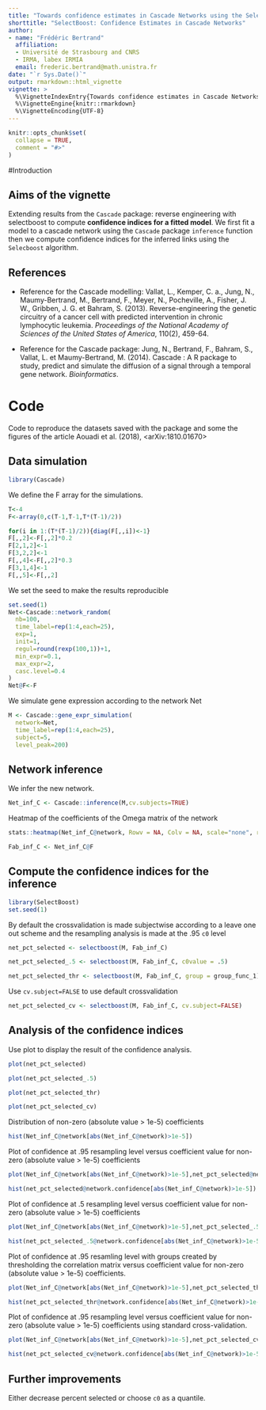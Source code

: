 ```yaml
---
title: "Towards confidence estimates in Cascade Networks using the SelectBoost package"
shorttitle: "SelectBoost: Confidence Estimates in Cascade Networks"
author: 
- name: "Frédéric Bertrand"
  affiliation: 
  - Université de Strasbourg and CNRS
  - IRMA, labex IRMIA
  email: frederic.bertrand@math.unistra.fr
date: "`r Sys.Date()`"
output: rmarkdown::html_vignette
vignette: >
  %\VignetteIndexEntry{Towards confidence estimates in Cascade Networks using the SelectBoost package}
  %\VignetteEngine{knitr::rmarkdown}
  %\VignetteEncoding{UTF-8}
---
```


```r
knitr::opts_chunk$set(
  collapse = TRUE,
  comment = "#>"
)
```

#Introduction

## Aims of the vignette
Extending results from the `Cascade` package: reverse engineering with selectboost to compute **confidence indices for a fitted model**. We first fit a model to a cascade network using the `Cascade` package `inference` function then we compute confidence indices for the inferred links using the `Selecboost` algorithm.

## References
* Reference for the Cascade modelling: Vallat, L., Kemper, C. a., Jung, N., Maumy-Bertrand, M., Bertrand, F., Meyer, N., Pocheville, A., Fisher, J. W., Gribben, J. G. et Bahram, S. (2013). Reverse-engineering the genetic circuitry of a cancer cell with predicted intervention in chronic lymphocytic leukemia. *Proceedings of the National Academy of Sciences of the United States of America*, 110(2), 459-64.

* Reference for the Cascade package: Jung, N., Bertrand, F., Bahram, S., Vallat, L. et Maumy-Bertrand, M. (2014). Cascade : A R package to study, predict and simulate the diffusion of a signal through a temporal gene network. *Bioinformatics*.

# Code
Code to reproduce the datasets saved with the package and some the figures of the article Aouadi et al. (2018), <arXiv:1810.01670>

## Data simulation
```r
library(Cascade)
```

We define the F array for the simulations.
```r
T<-4
F<-array(0,c(T-1,T-1,T*(T-1)/2))

for(i in 1:(T*(T-1)/2)){diag(F[,,i])<-1}
F[,,2]<-F[,,2]*0.2
F[2,1,2]<-1
F[3,2,2]<-1
F[,,4]<-F[,,2]*0.3
F[3,1,4]<-1
F[,,5]<-F[,,2]
```

We set the seed to make the results reproducible
```r
set.seed(1)
Net<-Cascade::network_random(
  nb=100,
  time_label=rep(1:4,each=25),
  exp=1,
  init=1,
  regul=round(rexp(100,1))+1,
  min_expr=0.1,
  max_expr=2,
  casc.level=0.4
)
Net@F<-F
```

We simulate gene expression according to the network Net
```r
M <- Cascade::gene_expr_simulation(
  network=Net,
  time_label=rep(1:4,each=25),
  subject=5,
  level_peak=200)
```

## Network inference
We infer the new network.
```r
Net_inf_C <- Cascade::inference(M,cv.subjects=TRUE)
```

Heatmap of the coefficients of the Omega matrix of the network
```r
stats::heatmap(Net_inf_C@network, Rowv = NA, Colv = NA, scale="none", revC=TRUE)
```

```r
Fab_inf_C <- Net_inf_C@F
```

## Compute the confidence indices for the inference
```r
library(SelectBoost)
set.seed(1)
```

By default the crossvalidation is made subjectwise according to a leave one out scheme and the resampling analysis is made at the .95 `c0` level
```r
net_pct_selected <- selectboost(M, Fab_inf_C)
```
```r
net_pct_selected_.5 <- selectboost(M, Fab_inf_C, c0value = .5)
```
```r
net_pct_selected_thr <- selectboost(M, Fab_inf_C, group = group_func_1)
```

Use `cv.subject=FALSE` to use default crossvalidation
```r
net_pct_selected_cv <- selectboost(M, Fab_inf_C, cv.subject=FALSE)
```

## Analysis of the confidence indices
Use plot to display the result of the confidence analysis.
```r
plot(net_pct_selected)
```

```r
plot(net_pct_selected_.5)
```

```r
plot(net_pct_selected_thr)
```

```r
plot(net_pct_selected_cv)
```

Distribution of non-zero (absolute value > 1e-5) coefficients
```r
hist(Net_inf_C@network[abs(Net_inf_C@network)>1e-5])
```

Plot of confidence at .95 resampling level versus coefficient value for non-zero (absolute value > 1e-5) coefficients
```r
plot(Net_inf_C@network[abs(Net_inf_C@network)>1e-5],net_pct_selected@network.confidence[abs(Net_inf_C@network)>1e-5])
```

```r
hist(net_pct_selected@network.confidence[abs(Net_inf_C@network)>1e-5])
```

Plot of confidence at .5 resampling level versus coefficient value for non-zero (absolute value > 1e-5) coefficients
```r
plot(Net_inf_C@network[abs(Net_inf_C@network)>1e-5],net_pct_selected_.5@network.confidence[abs(Net_inf_C@network)>1e-5])
```

```r
hist(net_pct_selected_.5@network.confidence[abs(Net_inf_C@network)>1e-5])
```

Plot of confidence at .95 resamling level with groups created by thresholding the correlation matrix versus coefficient value for non-zero (absolute value > 1e-5) coefficients.
```r
plot(Net_inf_C@network[abs(Net_inf_C@network)>1e-5],net_pct_selected_thr@network.confidence[abs(Net_inf_C@network)>1e-5])
```

```r
hist(net_pct_selected_thr@network.confidence[abs(Net_inf_C@network)>1e-5])
```

Plot of confidence at .95 resampling level versus coefficient value for non-zero (absolute value > 1e-5) coefficients using standard cross-validation.
```r
plot(Net_inf_C@network[abs(Net_inf_C@network)>1e-5],net_pct_selected_cv@network.confidence[abs(Net_inf_C@network)>1e-5])
```

```r
hist(net_pct_selected_cv@network.confidence[abs(Net_inf_C@network)>1e-5])
```

## Further improvements
Either decrease percent selected or choose `c0` as a quantile.



